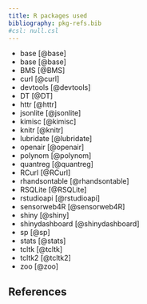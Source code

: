 ---
title: R packages used
bibliography: pkg-refs.bib
#csl: null.csl
---

- base [@base]
- base [@base]
- BMS [@BMS]
- curl [@curl]
- devtools [@devtools]
- DT [@DT]
- httr [@httr]
- jsonlite [@jsonlite]
- kimisc [@kimisc]
- knitr [@knitr]
- lubridate [@lubridate]
- openair [@openair]
- polynom [@polynom]
- quantreg [@quantreg]
- RCurl [@RCurl]
- rhandsontable [@rhandsontable]
- RSQLite [@RSQLite]
- rstudioapi [@rstudioapi]
- sensorweb4R [@sensorweb4R]
- shiny [@shiny]
- shinydashboard [@shinydashboard]
- sp [@sp]
- stats [@stats]
- tcltk [@tcltk]
- tcltk2 [@tcltk2]
- zoo [@zoo]

## References
